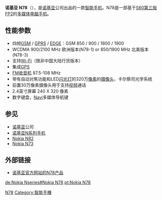 {{Information appliance
| name         = 诺基亚 N78<br>Nokia N78
| logo         = 
| image        = SmartPhone nokia N78.JPG
| manufacturer = [[诺基亚|诺基亚]]
| type         = [[智能手机|智能手机]]
| connectivity = [[GPRS|GPRS]], [[EDGE|EDGE]], [[WCDMA|WCDMA]], [[HSDPA|HSDPA]]
| lifespan     = 2008年第二季
| media        = [[microSD|microSD]]
| os           = [[S60|Symbian OS (9.2) + S60v3 FP2]]
| camera       = 320万像素
| input        = [[数字键盘|数字键盘]]
| power        = 诺基亚电池 BL-6F，1200 毫安时
}}
'''诺基亚 N78'''（{{lang|en|'''Nokia N78'''}}），是[[诺基亚|诺基亚]]公司出品的一款[[智能手机|智能手机]]。N78是一部基于[[S60第三版FP2|S60第三版FP2]]的[[多媒体电脑手机|多媒体电脑手机]]。

==性能参数==

* 四频[[GSM|GSM]] / [[GPRS|GPRS]] / [[EDGE|EDGE]]：GSM 850 / 900 / 1800 / 1900
* WCDMA 900/2100 MHz 欧洲版本(N78-1) or 850/1900 MHz 北美版本 (N78-3)
* 支持[[Wi-Fi|Wi-Fi]]（限非中国大陆行货版本） 
* 集成[[GPS|GPS]] 
* [[FM收音机|FM收音机]] 87.5-108 MHz 
* 带有自动对焦功能和LED[[闪光灯|闪光灯]]的320万[[像素|像素]]的[[摄像头|摄像头]]，卡尔蔡司光学系统
* 前置30万像素摄像头用于支持[[视频|视频]]通话 
* 2.4英寸屏幕 240 X 320 像素 
* 数字键盘，[[Navi|Navi]]多媒体导航键

==参见==

* [[诺基亚|诺基亚]]公司
* [[诺基亚N系列手机|诺基亚N系列手机]]
* [[Nokia_N82|Nokia N82]]
* [[Nokia_N73|Nokia N73]]

==外部链接==
* [https://web.archive.org/web/20080923012048/http://www.nokia.com.cn/A41090018 诺基亚官方网站的N78产品]


{{Nokia phones}}

[[Category:诺基亚手机|N78]]
[[Category:智能手機|Category:智能手機]]

[[de:Nokia_Nseries#Nokia_N78|de:Nokia Nseries#Nokia N78]]
[[pt:Nokia_N78|pt:Nokia N78]]